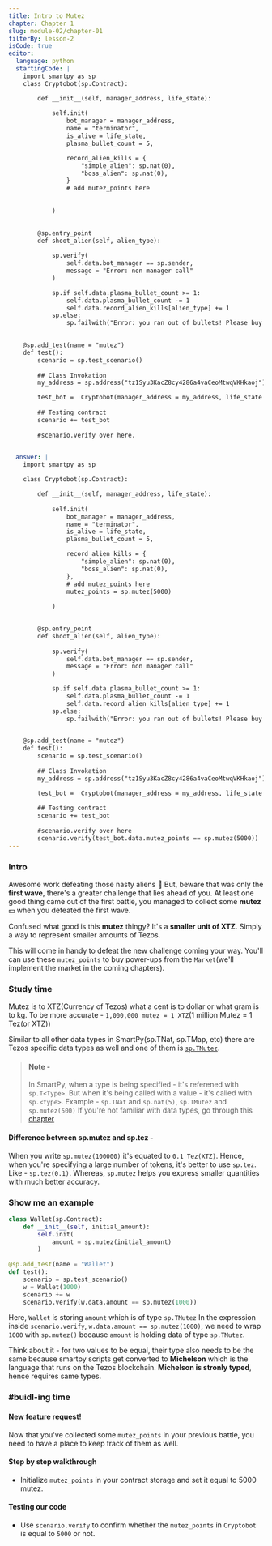 ```yaml
---
title: Intro to Mutez
chapter: Chapter 1
slug: module-02/chapter-01
filterBy: lesson-2
isCode: true
editor:
  language: python
  startingCode: |
    import smartpy as sp
    class Cryptobot(sp.Contract):

        def __init__(self, manager_address, life_state):
            
            self.init(
                bot_manager = manager_address,
                name = "terminator",
                is_alive = life_state,
                plasma_bullet_count = 5,

                record_alien_kills = {
                    "simple_alien": sp.nat(0), 
                    "boss_alien": sp.nat(0), 
                }
                # add mutez_points here
                
                
            )

            
        @sp.entry_point
        def shoot_alien(self, alien_type):
            
            sp.verify(
                self.data.bot_manager == sp.sender, 
                message = "Error: non manager call"
            )

            sp.if self.data.plasma_bullet_count >= 1:
                self.data.plasma_bullet_count -= 1
                self.data.record_alien_kills[alien_type] += 1
            sp.else:
                sp.failwith("Error: you ran out of bullets! Please buy more!")

        
    @sp.add_test(name = "mutez")
    def test():
        scenario = sp.test_scenario()
        
        ## Class Invokation
        my_address = sp.address("tz1Syu3KacZ8cy4286a4vaCeoMtwqVKHkaoj")

        test_bot =  Cryptobot(manager_address = my_address, life_state = True)
        
        ## Testing contract
        scenario += test_bot
        
        #scenario.verify over here.
        

  answer: |  
    import smartpy as sp

    class Cryptobot(sp.Contract):

        def __init__(self, manager_address, life_state):
            
            self.init(
                bot_manager = manager_address,
                name = "terminator",
                is_alive = life_state,
                plasma_bullet_count = 5,

                record_alien_kills = {
                    "simple_alien": sp.nat(0), 
                    "boss_alien": sp.nat(0), 
                },
                # add mutez_points here
                mutez_points = sp.mutez(5000)
                
            )

            
        @sp.entry_point
        def shoot_alien(self, alien_type):
            
            sp.verify(
                self.data.bot_manager == sp.sender, 
                message = "Error: non manager call"
            )

            sp.if self.data.plasma_bullet_count >= 1:
                self.data.plasma_bullet_count -= 1
                self.data.record_alien_kills[alien_type] += 1
            sp.else:
                sp.failwith("Error: you ran out of bullets! Please buy more!")

        
    @sp.add_test(name = "mutez")
    def test():
        scenario = sp.test_scenario()
        
        ## Class Invokation
        my_address = sp.address("tz1Syu3KacZ8cy4286a4vaCeoMtwqVKHkaoj")

        test_bot =  Cryptobot(manager_address = my_address, life_state = True)
        
        ## Testing contract
        scenario += test_bot
        
        #scenario.verify over here
        scenario.verify(test_bot.data.mutez_points == sp.mutez(5000))
---
```


### Intro
Awesome work defeating those nasty aliens :rocket: 
But, beware that was only the **first wave**, there's a greater challenge that lies ahead of you.
At least one good thing came out of the first battle, you managed to collect some **mutez** 💵 when you defeated the first wave.

Confused what good is this **mutez** thingy? 
It's a **smaller unit of XTZ**. 
Simply a way to represent smaller amounts of Tezos.

This will come in handy to defeat the new challenge coming your way. 
You'll can use these `mutez_points` to buy power-ups from the `Market`(we'll implement the market in the coming chapters).


### Study time
Mutez is to XTZ(Currency of Tezos) what a cent is to dollar or what gram is to kg.
To be more accurate - 
`1,000,000 mutez = 1 XTZ`(1 million Mutez = 1 Tez(or XTZ))

Similar to all other data types in SmartPy(sp.TNat, sp.TMap, etc) there are Tezos specific data types as well and one of them is [`sp.TMutez`](https://smartpy.io/dev/reference.html#_mutez).

> #### Note - 
> In SmartPy, when a type is being specified - it's referened with `sp.T<Type>`. But when it's being called with a value - it's called with `sp.<type>`.
> Example - `sp.TNat` and `sp.nat(5)`, `sp.TMutez` and `sp.mutez(500)`
> If you're not familiar with data types, go through this [chapter](https://cryptocodeschool.in/lesson/chapter-08)

#### Difference between sp.mutez and sp.tez - 
When you write `sp.mutez(100000)` it's equated to `0.1 Tez(XTZ)`.
Hence, when you're specifying a large number of tokens, it's better to use `sp.tez`. Like - `sp.tez(0.1)`.
Whereas, `sp.mutez` helps you express smaller quantities with much better accuracy.

### Show me an example
```python
class Wallet(sp.Contract):
    def __init__(self, initial_amount):
        self.init(
            amount = sp.mutez(initial_amount)
        )
    
@sp.add_test(name = "Wallet")
def test():
    scenario = sp.test_scenario()
    w = Wallet(1000)
    scenario += w
    scenario.verify(w.data.amount == sp.mutez(1000))
```
Here, `Wallet` is storing `amount` which is of type `sp.TMutez`
In the expression inside `scenario.verify`, `w.data.amount == sp.mutez(1000)`, we need to wrap `1000` with `sp.mutez()` because `amount` is holding data of type `sp.TMutez`.

Think about it - for two values to be equal, their type also needs to be the same because smartpy scripts get converted to **Michelson** which is the language that runs on the Tezos blockchain. **Michelson is stronly typed**, hence requires same types.

### #buidl-ing time

#### New feature request!
Now that you've collected some `mutez_points` in your previous battle, you need to have a place to keep track of them as well.

#### Step by step walkthrough
- Initialize `mutez_points` in your contract storage and set it equal to 5000 mutez.
    
#### Testing our code
- Use `scenario.verify` to confirm whether the `mutez_points` in `Cryptobot` is equal to `5000` or not.

